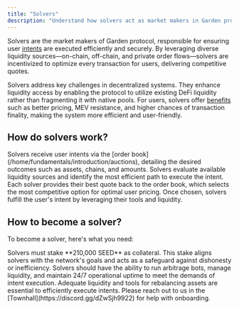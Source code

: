 ```yaml
---
title: "Solvers"
description: "Understand how solvers act as market makers in Garden protocol to execute user intents efficiently"
---
```


Solvers are the market makers of Garden protocol, responsible for ensuring user [intents](/home/fundamentals/introduction/intents) are executed efficiently and securely. By leveraging diverse liquidity sources—on-chain, off-chain, and private order flows—solvers are incentivized to optimize every transaction for users, delivering competitive quotes.

Solvers address key challenges in decentralized systems. They enhance liquidity access by enabling the protocol to utilize existing DeFi liquidity rather than fragmenting it with native pools. For users, solvers offer [benefits](/home/fundamentals/introduction/intents#why-do-we-choose-intents) such as better pricing, MEV resistance, and higher chances of transaction finality, making the system more efficient and user-friendly.

## How do solvers work?

<Steps>
  <Step title="Receive Intents">
    Solvers receive user intents via the [order book](/home/fundamentals/introduction/auctions), detailing the desired outcomes such as assets, chains, and amounts.
  </Step>
  
  <Step title="Evaluate Liquidity">
    Solvers evaluate available liquidity sources and identify the most efficient path to execute the intent.
  </Step>
  
  <Step title="Compete for Best Quote">
    Each solver provides their best quote back to the order book, which selects the most competitive option for optimal user pricing.
  </Step>
  
  <Step title="Execute Intent">
    Once chosen, solvers fulfill the user's intent by leveraging their tools and liquidity.
  </Step>
</Steps>

## How to become a solver?

To become a solver, here's what you need:

<CardGroup cols={1}>
  <Card title="Stake Requirements" icon="coins">
    Solvers must stake **210,000 SEED** as collateral. This stake aligns solvers with the network's goals and acts as a safeguard against dishonesty or inefficiency.
  </Card>
  <Card title="Technical Infrastructure" icon="server">
    Solvers should have the ability to run arbitrage bots, manage liquidity, and maintain 24/7 operational uptime to meet the demands of intent execution.
  </Card>
  <Card title="Liquidity Management" icon="arrows-rotate">
    Adequate liquidity and tools for rebalancing assets are essential to efficiently execute intents.
  </Card>
</CardGroup>

<Note>
Please reach out to us in the [Townhall](https://discord.gg/dZwSjh9922) for help with onboarding.
</Note> 